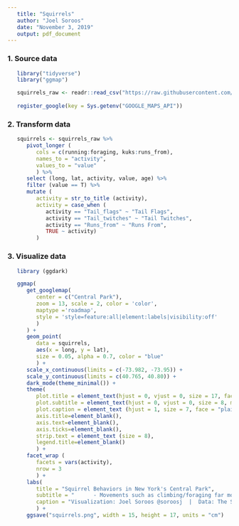 ```yaml
---
   title: "Squirrels"
   author: "Joel Soroos"
   date: "November 3, 2019"
   output: pdf_document
---
```



### 1. Source data
```r

   library("tidyverse")
   library("ggmap")

   squirrels_raw <- readr::read_csv("https://raw.githubusercontent.com/rfordatascience/tidytuesday/master/data/2019/2019-10-29/nyc_squirrels.csv")
   
   register_google(key = Sys.getenv("GOOGLE_MAPS_API"))
```


### 2.  Transform data
```r

   squirrels <- squirrels_raw %>%
      pivot_longer (
         cols = c(running:foraging, kuks:runs_from), 
         names_to = "activity", 
         values_to = "value"
         ) %>%
      select (long, lat, activity, value, age) %>%
      filter (value == T) %>%
      mutate (
         activity = str_to_title (activity),
         activity = case_when (
            activity == "Tail_flags" ~ "Tail Flags",
            activity == "Tail_twitches" ~ "Tail Twitches",
            activity == "Runs_from" ~ "Runs From",
            TRUE ~ activity)
         )
```


### 3. Visualize data
```r

   library (ggdark)

   ggmap(
      get_googlemap(
         center = c("Central Park"),
         zoom = 13, scale = 2, color = 'color',
         maptype ='roadmap',
         style = 'style=feature:all|element:labels|visibility:off'
         )
      ) +
      geom_point(
         data = squirrels, 
         aes(x = long, y = lat),
         size = 0.05, alpha = 0.7, color = "blue"
         ) +
      scale_x_continuous(limits = c(-73.982, -73.95)) +
      scale_y_continuous(limits = c(40.765, 40.80)) +
      dark_mode(theme_minimal()) +
      theme(
         plot.title = element_text(hjust = 0, vjust = 0, size = 17, face = "bold", margin = margin (0,0,4,0)),
         plot.subtitle = element_text(hjust = 0, vjust = 0, size = 8, margin = margin (0,0,25,0)),
         plot.caption = element_text (hjust = 1, size = 7, face = "plain", margin = margin (10,0,0,0), color="#6D7C83"),
         axis.title=element_blank(),
         axis.text=element_blank(),
         axis.ticks=element_blank(),
         strip.text = element_text (size = 8),
         legend.title=element_blank()
         ) +
      facet_wrap (
         facets = vars(activity),
         nrow = 3
         ) +
      labs(
         title = "Squirrel Behaviors in New York's Central Park",
         subtitle = "      - Movements such as climbing/foraging far more common than sounds such as kuks/moans.\n      - Results from a study conducted by Jamie Allen and a team of 300 volunteers from October 6-20, 2018.",
         caption = "Visualization: Joel Soroos @soroosj  |  Data: The Squirrel Census via R4DS Tidy Tuesday"
         ) +
      ggsave("squirrels.png", width = 15, height = 17, units = "cm")
```